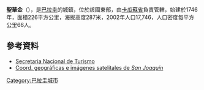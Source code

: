 '''聖華金'''（{{lang-es|San Joaquín}}），是[[巴拉圭|巴拉圭]]的城鎮，位於該國東部，由[[卡瓜蘇省|卡瓜蘇省]]負責管轄，始建於1746年，面積226平方公里，海拔高度287米，2002年人口17,746，人口密度每平方公里66人。

==參考資料==
* [http://www.senatur.gov.py/ Secretaria Nacional de Turismo] {{Wayback|url=http://www.senatur.gov.py/ |date=20150520071223 }}
* [http://www.fallingrain.com/world/PA/4/San_Joaquin.html Coord. geográficas e imágenes satelitales de ''San Joaquín''] {{Wayback|url=http://www.fallingrain.com/world/PA/4/San_Joaquin.html |date=20160304110131 }}

{{Paraguay-geo-stub}}
[[Category:巴拉圭城市|Category:巴拉圭城市]]